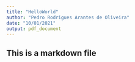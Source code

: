 ```yaml
---
title: "HelloWorld"
author: "Pedro Rodrigues Arantes de Oliveira"
date: "10/01/2021"
output: pdf_document
---
```


## This is a markdown file